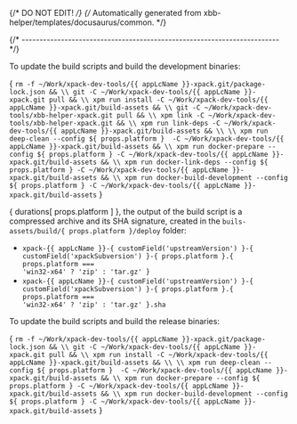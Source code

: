 {/* DO NOT EDIT! */}
{/* Automatically generated from xbb-helper/templates/docusaurus/common. */}




{/* ------------------------------------------------------------------------ */}

To update the build scripts and build the development binaries:

<CodeBlock language="sh"> {
`rm -f ~/Work/xpack-dev-tools/{{ appLcName }}-xpack.git/package-lock.json && \\
git -C ~/Work/xpack-dev-tools/{{ appLcName }}-xpack.git pull && \\
xpm run install -C ~/Work/xpack-dev-tools/{{ appLcName }}-xpack.git/build-assets && \\
git -C ~/Work/xpack-dev-tools/xbb-helper-xpack.git pull && \\
xpm link -C ~/Work/xpack-dev-tools/xbb-helper-xpack.git && \\
xpm run link-deps -C ~/Work/xpack-dev-tools/{{ appLcName }}-xpack.git/build-assets && \\
\\
xpm run deep-clean --config ${ props.platform }  -C ~/Work/xpack-dev-tools/{{ appLcName }}-xpack.git/build-assets && \\
xpm run docker-prepare --config ${ props.platform } -C ~/Work/xpack-dev-tools/{{ appLcName }}-xpack.git/build-assets && \\
xpm run docker-link-deps --config ${ props.platform } -C ~/Work/xpack-dev-tools/{{ appLcName }}-xpack.git/build-assets && \\
xpm run docker-build-development --config ${ props.platform } -C ~/Work/xpack-dev-tools/{{ appLcName }}-xpack.git/build-assets`
} </CodeBlock>

{ durations[ props.platform ] }, the output of the build script is a compressed
archive and its SHA signature, created in
the <code>buils-assets/build/{ props.platform }/deploy</code> folder:

* <code>xpack-{{ appLcName }}-{ customField('upstreamVersion') }-{ customField('xpackSubversion') }-{ props.platform }.{ props.platform === 'win32-x64' ? 'zip' : 'tar.gz' }</code>
* <code>xpack-{{ appLcName }}-{ customField('upstreamVersion') }-{ customField('xpackSubversion') }-{ props.platform }.{ props.platform === 'win32-x64' ? 'zip' : 'tar.gz' }.sha</code>

To update the build scripts and build the release binaries:

<CodeBlock language="sh"> {
`rm -f ~/Work/xpack-dev-tools/{{ appLcName }}-xpack.git/package-lock.json && \\
git -C ~/Work/xpack-dev-tools/{{ appLcName }}-xpack.git pull && \\
xpm run install -C ~/Work/xpack-dev-tools/{{ appLcName }}-xpack.git/build-assets && \\
\\
xpm run deep-clean --config ${ props.platform }  -C ~/Work/xpack-dev-tools/{{ appLcName }}-xpack.git/build-assets && \\
xpm run docker-prepare --config ${ props.platform } -C ~/Work/xpack-dev-tools/{{ appLcName }}-xpack.git/build-assets && \\
xpm run docker-build-development --config ${ props.platform } -C ~/Work/xpack-dev-tools/{{ appLcName }}-xpack.git/build-assets`
} </CodeBlock>
